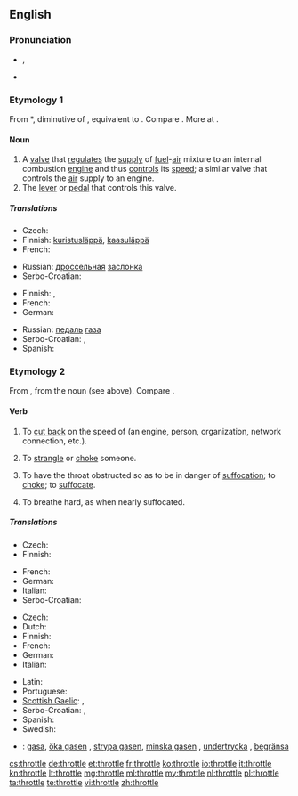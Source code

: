 {{wikipedia|dab=throttle (disambiguation)|throttle}}
==English==

===Pronunciation===
* {{a|UK}} {{IPA|/ˈθɹɒtəl/}}, {{X-SAMPA|/"TrQt@l/}}
* {{rhymes|ɒtəl}}

===Etymology 1===
From {{etyl|enm}} *{{term||throtel|lang=enm}}, diminutive of {{term|throte||throat|lang=enm}}, equivalent to {{suffix|throat|le|lang=-}}. Compare {{etyl|de|-}} {{term|Drossel||throttle|lang=de}}. More at {{l|en|throat}}.

====Noun====
{{wikipedia}}
{{en-noun}}

# A [[valve]] that [[regulate]]s the [[supply]] of [[fuel]]-[[air]] mixture to an internal combustion [[engine]] and thus [[control]]s its [[speed]]; a similar valve that controls the [[air]] supply to an engine.
# The [[lever]] or [[pedal]] that controls this valve.

=====Translations=====
{{trans-top|a valve}}
* Czech: {{t-|cs|ventil|m}}
* Finnish: [[kuristusläppä]], [[kaasuläppä]]
* French: {{t|fr|accélérateur|m}}
{{trans-mid}}
* Russian: [[дроссельный|дроссельная]] [[заслонка]] {{f}}
* Serbo-Croatian: {{t|sh|ventil|xs=Serbo-Croatian}}
{{trans-bottom}}

{{trans-top|the lever or pedal that controls this valve}}
* Finnish: {{t-|fi|kaasupoljin}}, {{t+|fi|kaasu}}
* French: {{t|fr|accélérateur|m}}
* German: {{t+|de|Gaspedal|n}}
{{trans-mid}}
* Russian: [[педаль]] [[газ|газа]] {{f}}
* Serbo-Croatian: {{t|sh|papučica gasa|xs=Serbo-Croatian}}, {{t|sh|pedala gasa|xs=Serbo-Croatian}}
* Spanish: {{t+|es|acelerador|m}}
{{trans-bottom}}

===Etymology 2===
From {{etyl|enm}} {{term|throtlen||to choke, strangle, suffocate|lang=enm}}, from the noun (see above). Compare {{etyl|de|-}} {{term|erdrosseln||to strangle, choke, throttle|lang=de}}.

====Verb====
{{en-verb|throttl|ing}}

# {{transitive}} To [[cut back]] on the speed of (an engine, person, organization, network connection, etc.).
# {{transitive}} To [[strangle]] or [[choke]] someone.
# {{intransitive}} To have the throat obstructed so as to be in danger of [[suffocation]]; to [[choke]]; to [[suffocate]].
# {{intransitive}} To breathe hard, as when nearly suffocated.

=====Translations=====
{{trans-top|to cut back speed}}
* Czech: {{t|cs|brzdit}}
* Finnish: {{t+|fi|kaasuttaa}}
{{trans-mid}}
* French: {{t|fr|limiter}}
* German: {{t|de|drosseln}}
* Italian: {{t|it|rallentare}}
* Serbo-Croatian: {{t|sh|oduzeti gas|xs=Serbo-Croatian}}
{{trans-bottom}}

{{trans-top|to strangle someone}}
* Czech: {{t|cs|škrtit}}
* Dutch: {{t+|nl|wurgen}}
* Finnish: {{t+|fi|kuristaa}}
* French: {{t|fr|étrangler}}
* German: {{t|de|würgen}}
* Italian: {{t|it|soffocare}}
{{trans-mid}}
* Latin: {{t-|la|offoco|alt=offōcō}}
* Portuguese: {{t|pt|estrangular}}
* [[Scottish Gaelic]]: {{t|gd|tachd}}, {{t|gd|mùch}}
* Serbo-Croatian: {{t|sh|zagušiti|xs=Serbo-Croatian}}, {{t|sh|zadaviti|xs=Serbo-Croatian}}
* Spanish: {{t-|es|estrangular}}
* Swedish: {{t-|sv|strypa}}
{{trans-bottom}}

{{checktrans}}
* {{ttbc|sv}}: [[gasa]], [[öka gasen]] {{qualifier|increase the speed/[[throttle up]]}}, [[strypa gasen]], [[minska gasen]] {{qualifier|decrease the speed}}, [[undertrycka]] {{qualifier|of a person}}, [[begränsa]] {{qualifier|of an organization}}

[[cs:throttle]]
[[de:throttle]]
[[et:throttle]]
[[fr:throttle]]
[[ko:throttle]]
[[io:throttle]]
[[it:throttle]]
[[kn:throttle]]
[[lt:throttle]]
[[mg:throttle]]
[[ml:throttle]]
[[my:throttle]]
[[nl:throttle]]
[[pl:throttle]]
[[ta:throttle]]
[[te:throttle]]
[[vi:throttle]]
[[zh:throttle]]
